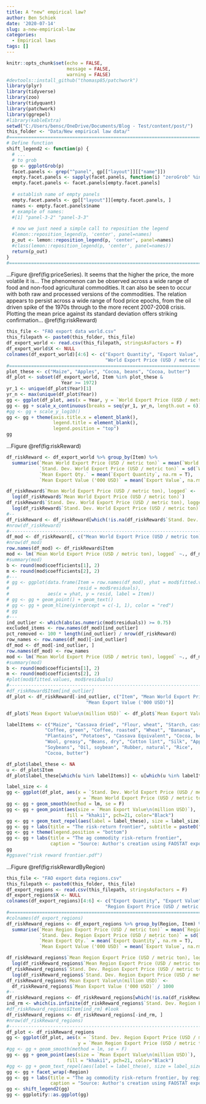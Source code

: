 ---
title: A "new" empirical law?
author: Ben Schiek
date: '2020-07-14'
slug: a-new-empirical-law
categories:
  - Empirical laws
tags: []
---

<style>
p.caption {
  font-size: 0.7em;
}
</style>

```{r setup, include=FALSE}
knitr::opts_chunk$set(echo = FALSE,
                      message = FALSE,
                      warning = FALSE)
#devtools::install_github("thomasp85/patchwork")
library(plyr)
library(tidyverse)
library(zoo)
library(tidyquant)
library(patchwork)
library(ggrepel)
#library(kableExtra)
setwd("C:/Users/bensc/OneDrive/Documents/Blog - Test/content/post/")
this_folder <- "Data/New empirical law data/"
#===========================================================================
# Define function
shift_legend2 <- function(p) {
  # ...
  # to grob
  gp <- ggplotGrob(p)
  facet.panels <- grep("^panel", gp[["layout"]][["name"]])
  empty.facet.panels <- sapply(facet.panels, function(i) "zeroGrob" %in% class(gp[["grobs"]][[i]]))
  empty.facet.panels <- facet.panels[empty.facet.panels]
  
  # establish name of empty panels
  empty.facet.panels <- gp[["layout"]][empty.facet.panels, ]
  names <- empty.facet.panels$name
  # example of names:
  #[1] "panel-3-2" "panel-3-3"
  
  # now we just need a simple call to reposition the legend
  #lemon::reposition_legend(p, 'center', panel=names)
  p_out <- lemon::reposition_legend(p, 'center', panel=names)
  #class(lemon::reposition_legend(p, 'center', panel=names))
  return(p_out)
}
#===========================================================================

```

...Figure \@ref(fig:priceSeries). It seems that the higher the price, the more volatile it is... The phenomenon can be observed across a wide range of food and non-food agricultural commodities. It can also be seen to occur with both raw and processed versions of the commodities. The relation appears to persist across a wide range of food price epochs, from the oil driven spike of the 1970s through to the more recent 2007-2008 crisis. Plotting the mean price against its standard deviation offers striking confirmation... \@ref(fig:riskReward)

```{r priceSeries, fig.show = "hold", fig.width = 6, fig.height=4, fig.align="center", fig.cap="The higher the price, the more volatile. FAO data 1972-2017.", echo = FALSE}
this_file <- "FAO export data world.csv"
this_filepath <- paste0(this_folder, this_file)
df_export_world <- read.csv(this_filepath, stringsAsFactors = F)
df_export_world$X <- NULL
colnames(df_export_world)[4:6] <- c("Export Quantity", "Export Value",
                                    "World Export Price (USD / metric ton)")
#=============================================================================
plot_these <- c("Maize", "Apples", "Cocoa, beans", "Cocoa, butter")
df_plot <- subset(df_export_world, Item %in% plot_these &
                    Year >= 1972)
yr_1 <- unique(df_plot$Year)[1]
yr_n <- max(unique(df_plot$Year))
gg <- ggplot(df_plot, aes(x = Year, y = `World Export Price (USD / metric ton)`, group = Item, color = Item)) + geom_line(lwd = 1)
gg <- gg + scale_x_continuous(breaks = seq(yr_1, yr_n, length.out = 6))
#gg <- gg + scale_y_log10()
gg <- gg + theme(axis.title.x = element_blank(),
                 legend.title = element_blank(),
                 legend.position = "top")
gg

```

...Figure \@ref(fig:riskReward)

```{r riskReward, fig.show = "hold", fig.width = 6, fig.height=6, fig.align="center", fig.cap="Logged expected price plotted against logged standard deviation. 'Export price' here equals FAO's Export Value series divided by its Export Quantity series, downloaded from FAOSTAT.", echo = FALSE}

df_riskReward <- df_export_world %>% group_by(Item) %>%
  summarise(`Mean World Export Price (USD / metric ton)` = mean(`World Export Price (USD / metric ton)`, na.rm = T),
            `Stand. Dev. World Export Price (USD / metric ton)` = sd(`World Export Price (USD / metric ton)`, na.rm = T),
            `Mean Export Qty.` = mean(`Export Quantity`, na.rm = T), 
            `Mean Export Value ('000 USD)` = mean(`Export Value`, na.rm = T))

df_riskReward$`Mean World Export Price (USD / metric ton), logged` <-
  log(df_riskReward$`Mean World Export Price (USD / metric ton)`)
df_riskReward$`Stand. Dev. World Export Price (USD / metric ton), logged` <-
  log(df_riskReward$`Stand. Dev. World Export Price (USD / metric ton)`)
#--
df_riskReward <- df_riskReward[which(!is.na(df_riskReward$`Stand. Dev. World Export Price (USD / metric ton), logged`)), ]
#nrow(df_riskReward)
#----------------------------------------------------------------------------
df_mod <- df_riskReward[, c("Mean World Export Price (USD / metric ton), logged", "Stand. Dev. World Export Price (USD / metric ton), logged")]
#nrow(df_mod)
row.names(df_mod) <- df_riskReward$Item
mod <- lm(`Mean World Export Price (USD / metric ton), logged` ~., df_mod)
#summary(mod)
b <- round(mod$coefficients[1], 2)
m <- round(mod$coefficients[2], 2)
#---
# gg <- ggplot(data.frame(Item = row.names(df_mod), yhat = mod$fitted.values,
#                         resid = mod$residuals),
#              aes(x = yhat, y = resid, label = Item))
# gg <- gg + geom_point() + geom_text()
# gg <- gg + geom_hline(yintercept = c(-1, 1), color = "red")
# gg
#---
ind_outlier <- which(abs(as.numeric(mod$residuals)) >= 0.75)
excluded_items <- row.names(df_mod)[ind_outlier]
pct_removed <- 100 * length(ind_outlier) / nrow(df_riskReward)
row_names <- row.names(df_mod)[-ind_outlier]
df_mod <- df_mod[-ind_outlier, ]
row.names(df_mod) <- row_names
mod <- lm(`Mean World Export Price (USD / metric ton), logged` ~., df_mod)
#summary(mod)
b <- round(mod$coefficients[1], 2)
m <- round(mod$coefficients[2], 2)
#plot(mod$fitted.values, mod$residuals)
#----------------------------------------------------------------------------
#df_riskReward$Item[ind_outlier]
df_plot <- df_riskReward[-ind_outlier, c("Item", "Mean World Export Price (USD / metric ton), logged", "Stand. Dev. World Export Price (USD / metric ton), logged",
                             "Mean Export Value ('000 USD)")]

df_plot$`Mean Export Value\n(million USD)` <- df_plot$`Mean Export Value ('000 USD)` / 1000

labelItems <- c("Maize", "Cassava dried", "Flour, wheat", "Starch, cassava",
              "Coffee, green", "Coffee, roasted", "Wheat", "Bananas",
              "Plantains", "Potatoes", "Cassava Equivalent", "Cocoa, beans",
              "Wool, greasy", "Beans, dry", "Cotton lint", "Silk", "Apples",
              "Soybeans", "Oil, soybean", "Rubber, natural", "Rice",
              "Cocoa, butter")

df_plot$label_these <- NA
u <- df_plot$Item
df_plot$label_these[which(u %in% labelItems)] <- u[which(u %in% labelItems)]

label_size <- 4
gg <- ggplot(df_plot, aes(x = `Stand. Dev. World Export Price (USD / metric ton), logged`,
                          y = `Mean World Export Price (USD / metric ton), logged`))
gg <- gg + geom_smooth(method = lm, se = F)
gg <- gg + geom_point(aes(size = `Mean Export Value\n(million USD)`),
                      fill = "khaki1", pch=21, color="Black")
gg <- gg + geom_text_repel(aes(label = label_these), size = label_size)
gg <- gg + labs(title = "The risk-return frontier", subtitle = paste0("Slope = ", m, "  Y intercept = ", b))
gg <- gg + theme(legend.position = "bottom")
gg <- gg + labs(title = "The ag commodity risk-return frontier",
                caption = "Source: Author's creation using FAOSTAT export value and quantity series 1961-2017.")
gg
#ggsave("risk reward frontier.pdf")
```

...Figure \@ref(fig:riskRewardByRegion)

```{r riskRewardByRegion, fig.show = "hold", fig.width = 7, fig.height=6, fig.align="center", fig.cap="Logged expected price plotted against logged standard deviation, by region.", echo = FALSE}
this_file <- "FAO export data regions.csv"
this_filepath <- paste0(this_folder, this_file)
df_export_regions <- read.csv(this_filepath, stringsAsFactors = F)
df_export_regions$X <- NULL
colnames(df_export_regions)[4:6] <- c("Export Quantity", "Export Value",
                                    "Region Export Price (USD / metric ton)")
#============================================================================
#colnames(df_export_regions)
df_riskReward_regions <- df_export_regions %>% group_by(Region, Item) %>%
  summarise(`Mean Region Export Price (USD / metric ton)` = mean(`Region Export Price (USD / metric ton)`, na.rm = T),
            `Stand. Dev. Region Export Price (USD / metric ton)` = sd(`Region Export Price (USD / metric ton)`, na.rm = T),
            `Mean Export Qty.` = mean(`Export Quantity`, na.rm = T), 
            `Mean Export Value ('000 USD)` = mean(`Export Value`, na.rm = T))

df_riskReward_regions$`Mean Region Export Price (USD / metric ton), logged` <-
  log(df_riskReward_regions$`Mean Region Export Price (USD / metric ton)`)
df_riskReward_regions$`Stand. Dev. Region Export Price (USD / metric ton), logged` <-
  log(df_riskReward_regions$`Stand. Dev. Region Export Price (USD / metric ton)`)
df_riskReward_regions$`Mean Export Value\n(million USD)` <-
  df_riskReward_regions$`Mean Export Value ('000 USD)` / 1000
#--
df_riskReward_regions <- df_riskReward_regions[which(!is.na(df_riskReward_regions$`Stand. Dev. Region Export Price (USD / metric ton), logged`)), ]
ind_rm <- which(is.infinite(df_riskReward_regions$`Stand. Dev. Region Export Price (USD / metric ton), logged`))
#df_riskReward_regions$Item[ind_rm] #look
df_riskReward_regions <- df_riskReward_regions[-ind_rm, ]
#nrow(df_riskReward_regions)
#----------------------------------------------------------------------------
df_plot <- df_riskReward_regions
gg <- ggplot(df_plot, aes(x = `Stand. Dev. Region Export Price (USD / metric ton), logged`,
                          y = `Mean Region Export Price (USD / metric ton), logged`))
#gg <- gg + geom_smooth(method = lm, se = F)
gg <- gg + geom_point(aes(size = `Mean Export Value\n(million USD)`),
                      fill = "khaki1", pch=21, color="Black")
#gg <- gg + geom_text_repel(aes(label = label_these), size = label_size)
gg <- gg + facet_wrap(~Region)
gg <- gg + labs(title = "The ag commodity risk-return frontier, by region",
                caption = "Source: Author's creation using FAOSTAT export value and quantity series 1961-2017.")
gg <- shift_legend2(gg)
gg <- ggplotify::as.ggplot(gg)
```